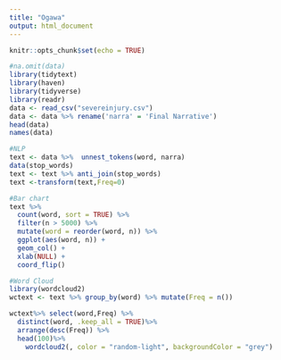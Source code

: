```yaml
---
title: "Ogawa"
output: html_document
---
```


```r
knitr::opts_chunk$set(echo = TRUE)
```

```r
#na.omit(data)
library(tidytext)
library(haven)
library(tidyverse)
library(readr)
data <- read_csv("severeinjury.csv")
data <- data %>% rename('narra' = 'Final Narrative')
head(data)
names(data)

#NLP
text <- data %>%  unnest_tokens(word, narra)
data(stop_words)
text <- text %>% anti_join(stop_words)
text <-transform(text,Freq=0)

#Bar chart
text %>%
  count(word, sort = TRUE) %>%
  filter(n > 5000) %>%
  mutate(word = reorder(word, n)) %>%
  ggplot(aes(word, n)) +
  geom_col() +
  xlab(NULL) +
  coord_flip()

#Word Cloud
library(wordcloud2)
wctext <- text %>% group_by(word) %>% mutate(Freq = n())

wctext%>% select(word,Freq) %>%
  distinct(word, .keep_all = TRUE)%>%
  arrange(desc(Freq)) %>% 
  head(100)%>%
    wordcloud2(, color = "random-light", backgroundColor = "grey")
```
